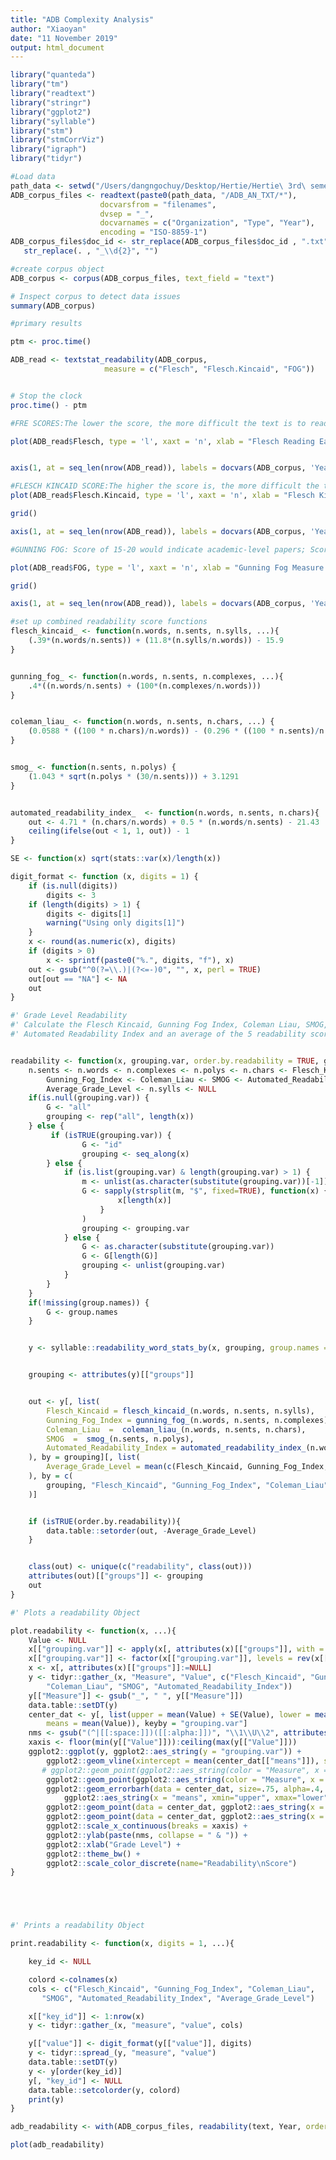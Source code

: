 ```yaml
---
title: "ADB Complexity Analysis"
author: "Xiaoyan"
date: "11 November 2019"
output: html_document
---
```


```r
library("quanteda")
library("tm")
library("readtext")
library("stringr")
library("ggplot2")
library("syllable")
library("stm")
library("stmCorrViz")
library("igraph")
library("tidyr")
```

```r
#Load data
path_data <- setwd("/Users/dangngochuy/Desktop/Hertie/Hertie\ 3rd\ semester/Natural\ Language\ Processing/World-Bank-Corpus-Analysis/Code")
ADB_corpus_files <- readtext(paste0(path_data, "/ADB_AN_TXT/*"),
                    docvarsfrom = "filenames", 
                    dvsep = "_",
                    docvarnames = c("Organization", "Type", "Year"),
                    encoding = "ISO-8859-1")
ADB_corpus_files$doc_id <- str_replace(ADB_corpus_files$doc_id , ".txt", "") %>%
   str_replace(. , "_\\d{2}", "")
```


```r
#create corpus object
ADB_corpus <- corpus(ADB_corpus_files, text_field = "text")

# Inspect corpus to detect data issues
summary(ADB_corpus)
```

```r
#primary results

ptm <- proc.time()

ADB_read <- textstat_readability(ADB_corpus,
                     measure = c("Flesch", "Flesch.Kincaid", "FOG"))


# Stop the clock
proc.time() - ptm
```

```r
#FRE SCORES:The lower the score, the more difficult the text is to read.

plot(ADB_read$Flesch, type = 'l', xaxt = 'n', xlab = "Flesch Reading Ease (FRE) Measure of Asian Development Bank Annual Reports", ylab = "Flesch Score")


axis(1, at = seq_len(nrow(ADB_read)), labels = docvars(ADB_corpus, 'Year'))
```


```r
#FLESCH KINCAID SCORE:The higher the score is, the more difficult the text is.
plot(ADB_read$Flesch.Kincaid, type = 'l', xaxt = 'n', xlab = "Flesch Kincaid Measure of Asian Development Bank Annual Reports", ylab = "Flesch Kincaid Score")

grid()

axis(1, at = seq_len(nrow(ADB_read)), labels = docvars(ADB_corpus, 'Year'))
```

```r
#GUNNING FOG: Score of 15-20 would indicate academic-level papers; Score of over 20 denotes that this is a complex text

plot(ADB_read$FOG, type = 'l', xaxt = 'n', xlab = "Gunning Fog Measure of Asian Development Bank Annual Reports", ylab = "Gunning Fog Score")

grid()

axis(1, at = seq_len(nrow(ADB_read)), labels = docvars(ADB_corpus, 'Year'))


```




```r
#set up combined readability score functions
flesch_kincaid_ <- function(n.words, n.sents, n.sylls, ...){
    (.39*(n.words/n.sents)) + (11.8*(n.sylls/n.words)) - 15.9
}


gunning_fog_ <- function(n.words, n.sents, n.complexes, ...){
    .4*((n.words/n.sents) + (100*(n.complexes/n.words)))
}


coleman_liau_ <- function(n.words, n.sents, n.chars, ...) {
    (0.0588 * ((100 * n.chars)/n.words)) - (0.296 * ((100 * n.sents)/n.words)) - 15.8
}


smog_ <- function(n.sents, n.polys) {
    (1.043 * sqrt(n.polys * (30/n.sents))) + 3.1291
}


automated_readability_index_  <- function(n.words, n.sents, n.chars){
    out <- 4.71 * (n.chars/n.words) + 0.5 * (n.words/n.sents) - 21.43
    ceiling(ifelse(out < 1, 1, out)) - 1
}

SE <- function(x) sqrt(stats::var(x)/length(x))

digit_format <- function (x, digits = 1) {
    if (is.null(digits))
        digits <- 3
    if (length(digits) > 1) {
        digits <- digits[1]
        warning("Using only digits[1]")
    }
    x <- round(as.numeric(x), digits)
    if (digits > 0)
        x <- sprintf(paste0("%.", digits, "f"), x)
    out <- gsub("^0(?=\\.)|(?<=-)0", "", x, perl = TRUE)
    out[out == "NA"] <- NA
    out
}
```


```r
#' Grade Level Readability 
#' Calculate the Flesch Kincaid, Gunning Fog Index, Coleman Liau, SMOG,
#' Automated Readability Index and an average of the 5 readability scores.


readability <- function(x, grouping.var, order.by.readability = TRUE, group.names, ...){
    n.sents <- n.words <- n.complexes <- n.polys <- n.chars <- Flesch_Kincaid <-
        Gunning_Fog_Index <- Coleman_Liau <- SMOG <- Automated_Readability_Index <-
        Average_Grade_Level <- n.sylls <- NULL
    if(is.null(grouping.var)) {
        G <- "all"
        grouping <- rep("all", length(x))
    } else {
         if (isTRUE(grouping.var)) {
                G <- "id"
                grouping <- seq_along(x)
        } else {
            if (is.list(grouping.var) & length(grouping.var) > 1) {
                m <- unlist(as.character(substitute(grouping.var))[-1])
                G <- sapply(strsplit(m, "$", fixed=TRUE), function(x) {
                        x[length(x)]
                    }
                )
                grouping <- grouping.var
            } else {
                G <- as.character(substitute(grouping.var))
                G <- G[length(G)]
                grouping <- unlist(grouping.var)
            }
        }
    }
    if(!missing(group.names)) {
        G <- group.names
    }


    y <- syllable::readability_word_stats_by(x, grouping, group.names = G)


    grouping <- attributes(y)[["groups"]]


    out <- y[, list(
        Flesch_Kincaid = flesch_kincaid_(n.words, n.sents, n.sylls),
        Gunning_Fog_Index = gunning_fog_(n.words, n.sents, n.complexes),
        Coleman_Liau  =  coleman_liau_(n.words, n.sents, n.chars),
        SMOG  =  smog_(n.sents, n.polys),
        Automated_Readability_Index = automated_readability_index_(n.words, n.sents, n.chars)
    ), by = grouping][, list(
        Average_Grade_Level = mean(c(Flesch_Kincaid, Gunning_Fog_Index, Coleman_Liau, SMOG, Automated_Readability_Index), na.rm=TRUE)
    ), by = c(
        grouping, "Flesch_Kincaid", "Gunning_Fog_Index", "Coleman_Liau", "SMOG", "Automated_Readability_Index"
    )]


    if (isTRUE(order.by.readability)){
        data.table::setorder(out, -Average_Grade_Level)
    }


    class(out) <- unique(c("readability", class(out)))
    attributes(out)[["groups"]] <- grouping
    out
}

#' Plots a readability Object

plot.readability <- function(x, ...){
    Value <- NULL
    x[["grouping.var"]] <- apply(x[, attributes(x)[["groups"]], with = FALSE], 1, paste, collapse = ".")
    x[["grouping.var"]] <- factor(x[["grouping.var"]], levels = rev(x[["grouping.var"]]))
    x <- x[, attributes(x)[["groups"]]:=NULL]
    y <- tidyr::gather_(x, "Measure", "Value", c("Flesch_Kincaid", "Gunning_Fog_Index",
        "Coleman_Liau", "SMOG", "Automated_Readability_Index"))
    y[["Measure"]] <- gsub("_", " ", y[["Measure"]])
    data.table::setDT(y)
    center_dat <- y[, list(upper = mean(Value) + SE(Value), lower = mean(Value) - SE(Value),
        means = mean(Value)), keyby = "grouping.var"]
    nms <- gsub("(^|[[:space:]])([[:alpha:]])", "\\1\\U\\2", attributes(x)[["groups"]], perl=TRUE)
    xaxis <- floor(min(y[["Value"]])):ceiling(max(y[["Value"]]))
    ggplot2::ggplot(y, ggplot2::aes_string(y = "grouping.var")) +
        ggplot2::geom_vline(xintercept = mean(center_dat[["means"]]), size=.75, alpha = .25, linetype="dashed") +
       # ggplot2::geom_point(ggplot2::aes_string(color = "Measure", x = "Value"), size=1.4) +
        ggplot2::geom_point(ggplot2::aes_string(color = "Measure", x = "Value"), size=2, shape=1) +
        ggplot2::geom_errorbarh(data = center_dat, size=.75, alpha=.4,
            ggplot2::aes_string(x = "means", xmin="upper", xmax="lower"), height = .3) +
        ggplot2::geom_point(data = center_dat, ggplot2::aes_string(x = "means"), alpha = .5, shape=15, size=3) +
        ggplot2::geom_point(data = center_dat, ggplot2::aes_string(x = "means"), size=1) +
        ggplot2::scale_x_continuous(breaks = xaxis) +
        ggplot2::ylab(paste(nms, collapse = " & ")) +
        ggplot2::xlab("Grade Level") +
        ggplot2::theme_bw() +
        ggplot2::scale_color_discrete(name="Readability\nScore")
}





#' Prints a readability Object

print.readability <- function(x, digits = 1, ...){

    key_id <- NULL

    colord <-colnames(x)
    cols <- c("Flesch_Kincaid", "Gunning_Fog_Index", "Coleman_Liau",
       "SMOG", "Automated_Readability_Index", "Average_Grade_Level")

    x[["key_id"]] <- 1:nrow(x)
    y <- tidyr::gather_(x, "measure", "value", cols)

    y[["value"]] <- digit_format(y[["value"]], digits)
    y <- tidyr::spread_(y, "measure", "value")
    data.table::setDT(y)
    y <- y[order(key_id)]
    y[, "key_id"] <- NULL
    data.table::setcolorder(y, colord)
    print(y)
}
```

```r

adb_readability <- with(ADB_corpus_files, readability(text, Year, order.by.readability = FALSE))


```

```r
plot(adb_readability)
```

